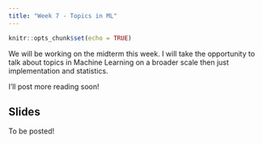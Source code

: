 ```yaml
---
title: "Week 7 - Topics in ML"
---
```


```r
knitr::opts_chunk$set(echo = TRUE)
```

We will be working on the midterm this week. I will take the opportunity to talk about topics in Machine Learning on a broader scale then just implementation and statistics.

I'll post more reading soon!

## Slides

To be posted!
